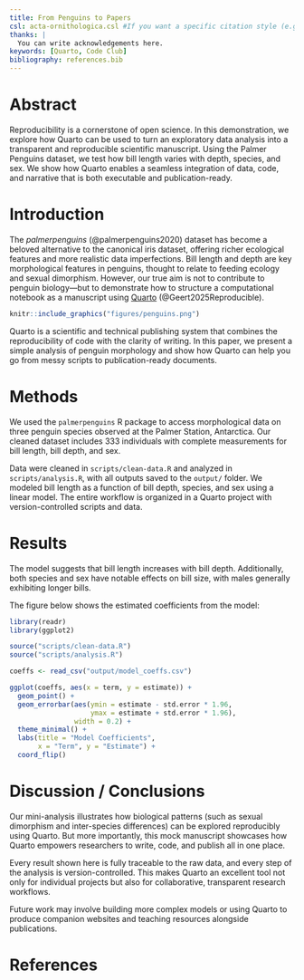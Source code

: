 ```yaml
---
title: From Penguins to Papers  
csl: acta-ornithologica.csl #If you want a specific citation style (e.g., APA), download a .csl file from Zotero Style Repository
thanks: | 
  You can write acknowledgements here.
keywords: [Quarto, Code Club]
bibliography: references.bib
---
```


# Abstract

Reproducibility is a cornerstone of open science. In this demonstration, we explore how Quarto can be used to turn an exploratory data analysis into a transparent and reproducible scientific manuscript. Using the Palmer Penguins dataset, we test how bill length varies with depth, species, and sex. We show how Quarto enables a seamless integration of data, code, and narrative that is both executable and publication-ready.

# Introduction

The *palmerpenguins* (@palmerpenguins2020) dataset has become a beloved alternative to the canonical iris dataset, offering richer ecological features and more realistic data imperfections. Bill length and depth are key morphological features in penguins, thought to relate to feeding ecology and sexual dimorphism. However, our true aim is not to contribute to penguin biology—but to demonstrate how to structure a computational notebook as a manuscript using [Quarto](https://quarto.org) (@Geert2025Reproducible).

```r
knitr::include_graphics("figures/penguins.png")
```


Quarto is a scientific and technical publishing system that combines the reproducibility of code with the clarity of writing. In this paper, we present a simple analysis of penguin morphology and show how Quarto can help you go from messy scripts to publication-ready documents.

# Methods

We used the `palmerpenguins` R package to access morphological data on three penguin species observed at the Palmer Station, Antarctica. Our cleaned dataset includes 333 individuals with complete measurements for bill length, bill depth, and sex.

Data were cleaned in `scripts/clean-data.R` and analyzed in `scripts/analysis.R`, with all outputs saved to the `output/` folder. We modeled bill length as a function of bill depth, species, and sex using a linear model. The entire workflow is organized in a Quarto project with version-controlled scripts and data.

# Results

The model suggests that bill length increases with bill depth. Additionally, both species and sex have notable effects on bill size, with males generally exhibiting longer bills.

The figure below shows the estimated coefficients from the model:

```r
library(readr) 
library(ggplot2)

source("scripts/clean-data.R")
source("scripts/analysis.R")

coeffs <- read_csv("output/model_coeffs.csv")

ggplot(coeffs, aes(x = term, y = estimate)) +
  geom_point() +
  geom_errorbar(aes(ymin = estimate - std.error * 1.96,
                    ymax = estimate + std.error * 1.96),
                width = 0.2) +
  theme_minimal() +
  labs(title = "Model Coefficients",
       x = "Term", y = "Estimate") +
  coord_flip()
```

# Discussion / Conclusions

Our mini-analysis illustrates how biological patterns (such as sexual dimorphism and inter-species differences) can be explored reproducibly using Quarto. But more importantly, this mock manuscript showcases how Quarto empowers researchers to write, code, and publish all in one place.

Every result shown here is fully traceable to the raw data, and every step of the analysis is version-controlled. This makes Quarto an excellent tool not only for individual projects but also for collaborative, transparent research workflows.

Future work may involve building more complex models or using Quarto to produce companion websites and teaching resources alongside publications.

# References
